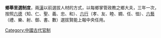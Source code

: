 {{expand|time=2016-01-21T07:39:42+00:00}}
{{unreferenced|time=2016-01-21T07:39:42+00:00}}
'''鄉舉里選制度'''，兩[[漢|漢]]以前選拔人材的方式，以每鄉掌管政教之鄉大夫，三年一次，按照[[六德|六德]]（知、仁、聖、義、忠、和）、[[六行|六行]]（孝、友、睦、嫺、任、恤）、[[六藝|六藝]]（禮、樂、射、御、書、數）選拔賢能上報中央任用。

{{stub}}

[[Category:中國古代官制|Category:中國古代官制]]